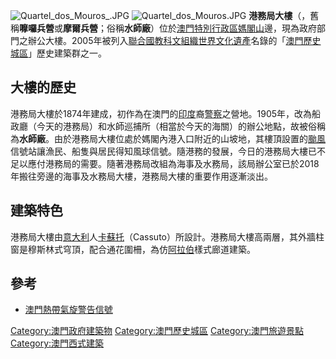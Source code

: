 {{Unreferenced |time=2009-11-04T08:53:17+00:00 }}
[[File:Quartel_dos_Mouros_.JPG|thumb]]
[[File:Quartel_dos_Mouros.JPG|thumb]]
'''港務局大樓'''（{{lang-pt|'''Quartel dos Mouros'''}}，舊稱'''嚤囉兵營'''或'''摩爾兵營'''；俗稱'''水師廠'''）位於[[澳門特別行政區|澳門特別行政區]][[媽閣山|媽閣山]]邊，現為政府部門之辦公大樓。2005年被列入[[聯合國教科文組織|聯合國教科文組織]][[世界文化遺產|世界文化遺產]]名錄的「[[澳門歷史城區|澳門歷史城區]]」歷史建築群之一。

== 大樓的歷史 ==
港務局大樓於1874年建成，初作為在澳門的[[印度|印度]]裔[[警察|警察]]之營地。1905年，改為船政廳（今天的港務局）和水師巡捕所（相當於今天的海關）的辦公地點，故被俗稱為'''水師廠'''。由於港務局大樓位處於媽閣內港入口附近的山坡地，其樓頂設置的[[颱風|颱風]]信號站讓漁民、船隻與居民得知風球信號。隨港務的發展，今日的港務局大樓已不足以應付港務局的需要。隨著港務局改組為海事及水務局，該局辦公室已於2018年搬往旁邊的海事及水務局大樓，港務局大樓的重要作用逐漸淡出。

== 建築特色 ==
港務局大樓由[[意大利|意大利]]人[[卡蘇托|卡蘇托]]（Cassuto）所設計。港務局大樓高兩層，其外牆柱窗是穆斯林式穹頂，配合通花圍柵，為仿[[阿拉伯|阿拉伯]]樣式廊道建築。

== 參考 ==
* [[澳門熱帶氣旋警告信號|澳門熱帶氣旋警告信號]]

{{commons category|Moorish Barracks}}

{{澳門歷史城區}}

{{澳門文物}}

{{Coord|22|11|14.6|N|113|31|57.3|E|display=title}}
[[Category:澳門政府建築物|Category:澳門政府建築物]]
[[Category:澳門歷史城區|Category:澳門歷史城區]]
[[Category:澳門旅遊景點|Category:澳門旅遊景點]]
[[Category:澳門西式建築|Category:澳門西式建築]]
